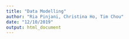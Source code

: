 ```yaml
---
title: "Data Modelling"
author: "Ria Pinjani, Christina Ho, Tim Chou"
date: "12/10/2019"
output: html_document
---
```


